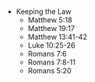 
  - Keeping the Law
    - Matthew 5:18
    - Matthew 19:17
    - Matthew 13:41-42
    - Luke 10:25-26
    - Romans 7:6
    - Romans 7:8-11
    - Romans 5:20
